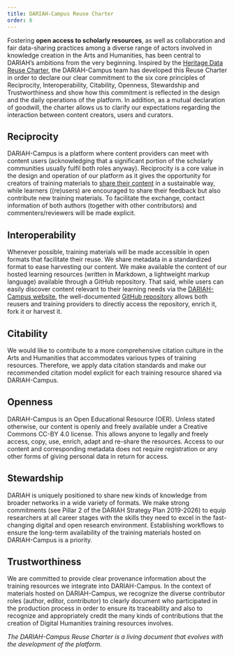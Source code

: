 ```yaml
---
title: DARIAH-Campus Reuse Charter
order: 6
---
```


Fostering **open access to scholarly resources**, as well as collaboration and fair data-sharing practices among a diverse range of actors involved in knowledge creation in the Arts and Humanities, has been central to DARIAH’s ambitions from the very beginning. Inspired by the [Heritage Data Reuse Charter](https://datacharter.hypotheses.org/), the DARIAH-Campus team has developed this Reuse Charter in order to declare our clear commitment to the six core principles of Reciprocity, Interoperability, Citability, Openness, Stewardship and Trustworthiness and show how this commitment is reflected in the design and the daily operations of the platform. In addition, as a mutual declaration of goodwill, the charter allows us to clarify our expectations regarding the interaction between content creators, users and curators.

## Reciprocity

DARIAH-Campus is a platform where content providers can meet with content users (acknowledging that a significant portion of the scholarly communities usually fulfil both roles anyway). Reciprocity is a core value in the design and operation of our platform as it gives the opportunity for creators of training materials to [share their content](https://campus.dariah.eu/docs/proposing-a-contribution) in a sustainable way, while learners ((re)users) are encouraged to share their feedback but also contribute new training materials. To facilitate the exchange, contact information of both authors (together with other contributors) and commenters/reviewers will be made explicit.

## Interoperability

Whenever possible, training materials will be made accessible in open formats that facilitate their reuse. We share metadata in a standardized format to ease harvesting our content. We make available the content of our hosted learning resources (written in Markdown, a lightweight markup language) available through a GitHub repository. That said, while users can easily discover content relevant to their learning needs via the [DARIAH-Campus website](https://campus.dariah.eu/), the well-documented [GitHub repository](https://github.com/DARIAH-ERIC/dariah-campus) allows both reusers and training providers to directly access the repository, enrich it, fork it or harvest it.

## Citability

We would like to contribute to a more comprehensive citation culture in the Arts and Humanities that accommodates various types of training resources. Therefore, we apply data citation standards and make our recommended citation model explicit for each training resource shared via DARIAH-Campus.

## Openness

DARIAH-Campus is an Open Educational Resource (OER). Unless stated otherwise, our content is openly and freely available under a Creative Commons CC-BY 4.0 license. This allows anyone to legally and freely access, copy, use, enrich, adapt and re-share the resources. Access to our content and corresponding metadata does not require registration or any other forms of giving personal data in return for access.

## Stewardship

DARIAH is uniquely positioned to share new kinds of knowledge from broader networks in a wide variety of formats. We make strong commitments (see Pillar 2 of the DARIAH Strategy Plan 2019-2026) to equip researchers at all career stages with the skills they need to excel in the fast-changing digital and open research environment. Establishing workflows to ensure the long-term availability of the training materials hosted on DARIAH-Campus is a priority.

## Trustworthiness

We are committed to provide clear provenance information about the training resources we integrate into DARIAH-Campus. In the context of materials hosted on DARIAH-Campus, we recognize the diverse contributor roles (author, editor, contributor) to clearly document who participated in the production process in order to ensure its traceability and also to recognize and appropriately credit the many kinds of contributions that the creation of Digital Humanities training resources involves.

_The DARIAH-Campus Reuse Charter is a living document that evolves with the development of the platform._
